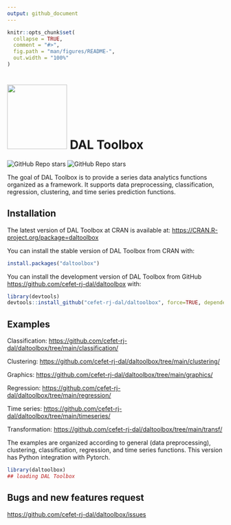 ```yaml
---
output: github_document
---
```


<!-- README.md is generated from README.Rmd. Please edit that file -->

```r
knitr::opts_chunk$set(
  collapse = TRUE,
  comment = "#>",
  fig.path = "man/figures/README-",
  out.width = "100%"
)
```

# <img src='https://raw.githubusercontent.com/cefet-rj-dal/daltoolbox/master/inst/logo.png' align='centre' height='150' width='139'/> DAL Toolbox

<!-- badges: start -->
![GitHub Repo stars](https://img.shields.io/github/stars/cefet-rj-dal/daltoolbox?logo=Github)
![GitHub Repo stars](https://cranlogs.r-pkg.org/badges/daltoolbox)
<!-- badges: end -->

The goal of DAL Toolbox is to provide a series data analytics functions organized as a framework. 
It supports data preprocessing, classification, regression, clustering, and time series prediction functions. 

## Installation

The latest version of DAL Toolbox at CRAN is available at:
<https://CRAN.R-project.org/package=daltoolbox>

You can install the stable version of DAL Toolbox from CRAN with:

``` r
install.packages("daltoolbox")
```

You can install the development version of DAL Toolbox from GitHub [https://github.com/cefet-rj-dal/daltoolbox](https://github.com/cefet-rj-dal/daltoolbox) with:

``` r
library(devtools)
devtools::install_github("cefet-rj-dal/daltoolbox", force=TRUE, dependencies=FALSE, upgrade="never")
```

## Examples

Classification: <https://github.com/cefet-rj-dal/daltoolbox/tree/main/classification/>

Clustering: <https://github.com/cefet-rj-dal/daltoolbox/tree/main/clustering/>

Graphics: <https://github.com/cefet-rj-dal/daltoolbox/tree/main/graphics/>

Regression: <https://github.com/cefet-rj-dal/daltoolbox/tree/main/regression/>

Time series: <https://github.com/cefet-rj-dal/daltoolbox/tree/main/timeseries/>

Transformation: <https://github.com/cefet-rj-dal/daltoolbox/tree/main/transf/>


The examples are organized according to general (data preprocessing),
clustering, classification, regression, and time series functions.
This version has Python integration with Pytorch. 


```r
library(daltoolbox)
## loading DAL Toolbox
```


## Bugs and new features request
<https://github.com/cefet-rj-dal/daltoolbox/issues>

